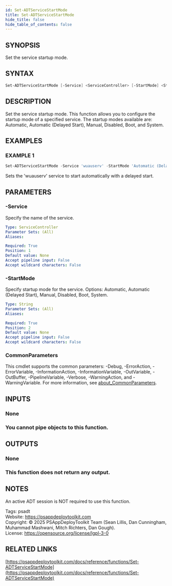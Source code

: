```yaml
---
id: Set-ADTServiceStartMode
title: Set-ADTServiceStartMode
hide_title: false
hide_table_of_contents: false
---
```


## SYNOPSIS

Set the service startup mode.

## SYNTAX

```powershell
Set-ADTServiceStartMode [-Service] <ServiceController> [-StartMode] <String> [<CommonParameters>]
```

## DESCRIPTION

Set the service startup mode.
This function allows you to configure the startup mode of a specified service.
The startup modes available are: Automatic, Automatic (Delayed Start), Manual, Disabled, Boot, and System.

## EXAMPLES

### EXAMPLE 1

```powershell
Set-ADTServiceStartMode -Service 'wuauserv' -StartMode 'Automatic (Delayed Start)'
```

Sets the 'wuauserv' service to start automatically with a delayed start.

## PARAMETERS

### -Service

Specify the name of the service.

```yaml
Type: ServiceController
Parameter Sets: (All)
Aliases:

Required: True
Position: 1
Default value: None
Accept pipeline input: False
Accept wildcard characters: False
```

### -StartMode

Specify startup mode for the service.
Options: Automatic, Automatic (Delayed Start), Manual, Disabled, Boot, System.

```yaml
Type: String
Parameter Sets: (All)
Aliases:

Required: True
Position: 2
Default value: None
Accept pipeline input: False
Accept wildcard characters: False
```

### CommonParameters

This cmdlet supports the common parameters: -Debug, -ErrorAction, -ErrorVariable, -InformationAction, -InformationVariable, -OutVariable, -OutBuffer, -PipelineVariable, -Verbose, -WarningAction, and -WarningVariable. For more information, see [about_CommonParameters](http://go.microsoft.com/fwlink/?LinkID=113216).

## INPUTS

### None

### You cannot pipe objects to this function.
## OUTPUTS

### None

### This function does not return any output.
## NOTES
An active ADT session is NOT required to use this function.

Tags: psadt<br />
Website: https://psappdeploytoolkit.com<br />
Copyright: © 2025 PSAppDeployToolkit Team (Sean Lillis, Dan Cunningham, Muhammad Mashwani, Mitch Richters, Dan Gough).<br />
License: https://opensource.org/license/lgpl-3-0

## RELATED LINKS

[https://psappdeploytoolkit.com/docs/reference/functions/Set-ADTServiceStartMode](https://psappdeploytoolkit.com/docs/reference/functions/Set-ADTServiceStartMode)
